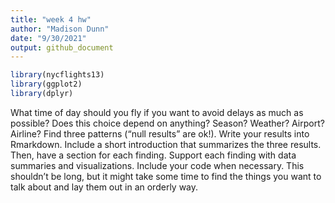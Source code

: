 ```yaml
---
title: "week 4 hw"
author: "Madison Dunn"
date: "9/30/2021"
output: github_document
---
```



```r
library(nycflights13)
library(ggplot2)
library(dplyr)
```

What time of day should you fly if you want to avoid delays as much as possible? Does this choice depend on anything? Season? Weather? Airport? Airline? Find three patterns (“null results” are ok!). Write your results into Rmarkdown. Include a short introduction that summarizes the three results. Then, have a section for each finding. Support each finding with data summaries and visualizations. Include your code when necessary. This shouldn’t be long, but it might take some time to find the things you want to talk about and lay them out in an orderly way.

```r

```


